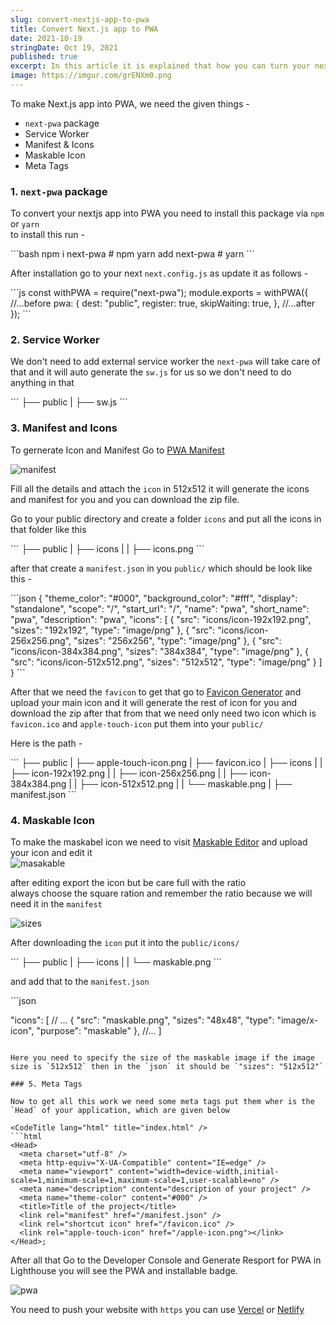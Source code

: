 ```yaml
---
slug: convert-nextjs-app-to-pwa
title: Convert Next.js app to PWA
date: 2021-10-19
stringDate: Oct 19, 2021
published: true
excerpt: In this article it is explained that how you can turn your next.js web app to Progressive Web App.
image: https://imgur.com/grENXm0.png
---
```


To make Next.js app into PWA, we need the given things -

- `next-pwa` package
- Service Worker
- Manifest & Icons
- Maskable Icon
- Meta Tags

### 1\. `next-pwa` package

To convert your nextjs app into PWA you need to install this package via `npm` or `yarn`  
to install this run -

<CodeTitle lang="bash" title="bash" />
```bash 
npm i next-pwa # npm 
yarn add next-pwa # yarn
```

After installation go to your next `next.config.js` as update it as follows -

<CodeTitle lang="js" title="next.config.js" />
```js
const withPWA = require("next-pwa");
module.exports = withPWA({
  //...before
  pwa: {
    dest: "public",
    register: true,
    skipWaiting: true,
  },
  //...after
});
```

### 2\. Service Worker

We don't need to add external service worker the `next-pwa` will take care of that and it will auto generate the `sw.js` for us so we don't need to do anything in that

<CodeTitle title="directory" />
``` 
├── public
|  ├── sw.js
```

### 3\. Manifest and Icons

To gernerate Icon and Manifest Go to [PWA Manifest](https://www.simicart.com/manifest-generator.html/)

![manifest](https://i.imgur.com/ILwfs0f.png)

Fill all the details and attach the `icon` in 512x512 it will generate the icons and manifest for you and you can download the zip file.

Go to your public directory and create a folder `icons` and put all the icons in that folder like this

<CodeTitle title="directory" />
``` 
├── public
|  ├── icons
|  |  ├── icons.png
```

after that create a `manifest.json` in you `public/` which should be look like this -

<CodeTitle lang="json" title="manifest.json" />
```json
{
  "theme_color": "#000",
  "background_color": "#fff",
  "display": "standalone",
  "scope": "/",
  "start_url": "/",
  "name": "pwa",
  "short_name": "pwa",
  "description": "pwa",
  "icons": [
    {
      "src": "icons/icon-192x192.png",
      "sizes": "192x192",
      "type": "image/png"
    },
    {
      "src": "icons/icon-256x256.png",
      "sizes": "256x256",
      "type": "image/png"
    },
    {
      "src": "icons/icon-384x384.png",
      "sizes": "384x384",
      "type": "image/png"
    },
    {
      "src": "icons/icon-512x512.png",
      "sizes": "512x512",
      "type": "image/png"
    }
  ]
}
```

After that we need the `favicon` to get that go to [Favicon Generator](https://favicon.io/favicon-converter/) and upload your main icon and it will generate the rest of icon for you and download the zip after that from that we need only need two icon which is `favicon.ico` and `apple-touch-icon` put them into your `public/`

Here is the path -

<CodeTitle title="directory" />
``` 
├── public
|  ├── apple-touch-icon.png
|  ├── favicon.ico
|  ├── icons
|  |  ├── icon-192x192.png
|  |  ├── icon-256x256.png
|  |  ├── icon-384x384.png
|  |  ├── icon-512x512.png
|  |  └── maskable.png
|  ├── manifest.json
```

### 4. Maskable Icon

To make the maskabel icon we need to visit [Maskable Editor](https://maskable.app/editor) and upload your icon and edit it  
![masakable](https://i.imgur.com/WBk9a7y.png)

after editing export the icon but be care full with the ratio  
always choose the square ration and remember the ratio because we will need it in the `manifest`

![sizes](https://i.imgur.com/iAIctjQ.png)

After downloading the `icon` put it into the `public/icons/`

<CodeTitle title="directory" />
``` 
├── public
|  ├── icons
|  |  └── maskable.png
```

and add that to the `manifest.json`

<CodeTitle lang="json" title="manifest.json" />
```json

"icons": [
  // ...
  {
  "src": "maskable.png",
  "sizes": "48x48",
  "type": "image/x-icon",
  "purpose": "maskable"
  },
  //...
]
```

Here you need to specify the size of the maskable image if the image size is `512x512` then in the `json` it should be `"sizes": "512x512"`

### 5. Meta Tags

Now to get all this work we need some meta tags put them wher is the `Head` of your application, which are given below

<CodeTitle lang="html" title="index.html" />
```html
<Head>
  <meta charset="utf-8" />
  <meta http-equiv="X-UA-Compatible" content="IE=edge" />
  <meta name="viewport" content="width=device-width,initial-scale=1,minimum-scale=1,maximum-scale=1,user-scalable=no" />
  <meta name="description" content="description of your project" />
  <meta name="theme-color" content="#000" />
  <title>Title of the project</title>
  <link rel="manifest" href="/manifest.json" />
  <link rel="shortcut icon" href="/favicon.ico" />
  <link rel="apple-touch-icon" href="/apple-icon.png"></link>
</Head>;
```

After all that Go to the Developer Console and Generate Resport for PWA in Lighthouse you will see the PWA and installable badge.

![pwa](https://i.imgur.com/Txni6L6.png)

You need to push your website with `https` you can use [Vercel](https://vercel.com/) or [Netlify](https://www.netlify.com/)
